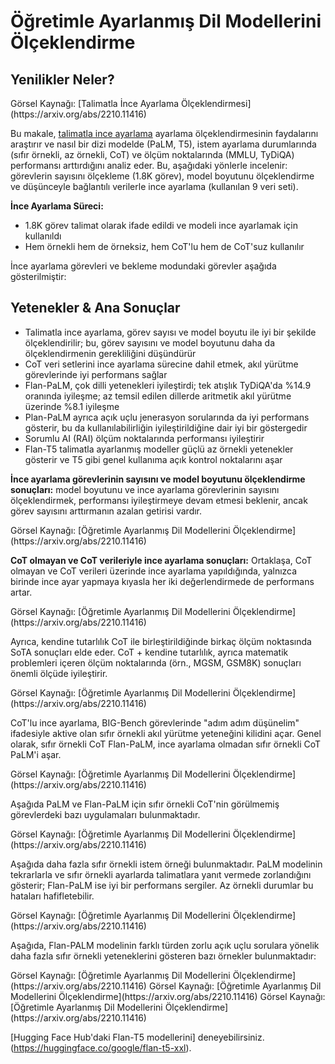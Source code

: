 # Öğretimle Ayarlanmış Dil Modellerini Ölçeklendirme


## Yenilikler Neler?

<Screenshot src={FLAN1} alt="FLAN1" />
Görsel Kaynağı: [Talimatla İnce Ayarlama Ölçeklendirmesi](https://arxiv.org/abs/2210.11416)

Bu makale, [talimatla ince ayarlama](https://arxiv.org/pdf/2109.01652.pdf) ayarlama ölçeklendirmesinin faydalarını araştırır ve nasıl bir dizi modelde (PaLM, T5), istem ayarlama durumlarında (sıfır örnekli, az örnekli, CoT) ve ölçüm noktalarında (MMLU, TyDiQA) performansı arttırdığını analiz eder. Bu, aşağıdaki yönlerle incelenir: görevlerin sayısını ölçekleme (1.8K görev), model boyutunu ölçeklendirme ve düşünceyle bağlantılı verilerle ince ayarlama (kullanılan 9 veri seti).

**İnce Ayarlama Süreci:**
- 1.8K görev talimat olarak ifade edildi ve modeli ince ayarlamak için kullanıldı
- Hem örnekli hem de örneksiz, hem CoT'lu hem de CoT'suz kullanılır

İnce ayarlama görevleri ve bekleme modundaki görevler aşağıda gösterilmiştir:

<Screenshot src={FLAN11} alt="FLAN11" />

## Yetenekler & Ana Sonuçlar

- Talimatla ince ayarlama, görev sayısı ve model boyutu ile iyi bir şekilde ölçeklendirilir; bu, görev sayısını ve model boyutunu daha da ölçeklendirmenin gerekliliğini düşündürür
- CoT veri setlerini ince ayarlama sürecine dahil etmek, akıl yürütme görevlerinde iyi performans sağlar
- Flan-PaLM, çok dilli yetenekleri iyileştirdi; tek atışlık TyDiQA'da %14.9 oranında iyileşme; az temsil edilen dillerde aritmetik akıl yürütme üzerinde %8.1 iyileşme
- Plan-PaLM ayrıca açık uçlu jenerasyon sorularında da iyi performans gösterir, bu da kullanılabilirliğin iyileştirildiğine dair iyi bir göstergedir
- Sorumlu AI (RAI) ölçüm noktalarında performansı iyileştirir
- Flan-T5 talimatla ayarlanmış modeller güçlü az örnekli yetenekler gösterir ve T5 gibi genel kullanıma açık kontrol noktalarını aşar


**İnce ayarlama görevlerinin sayısını ve model boyutunu ölçeklendirme sonuçları:** model boyutunu ve ince ayarlama görevlerinin sayısını ölçeklendirmek, performansı iyileştirmeye devam etmesi beklenir, ancak görev sayısını arttırmanın azalan getirisi vardır.

<Screenshot src={FLAN2} alt="FLAN2" />
Görsel Kaynağı: [Öğretimle Ayarlanmış Dil Modellerini Ölçeklendirme](https://arxiv.org/abs/2210.11416)

**CoT olmayan ve CoT verileriyle ince ayarlama sonuçları:** Ortaklaşa, CoT olmayan ve CoT verileri üzerinde ince ayarlama yapıldığında, yalnızca birinde ince ayar yapmaya kıyasla her iki değerlendirmede de performans artar.

<Screenshot src={FLAN3} alt="FLAN3" />
Görsel Kaynağı: [Öğretimle Ayarlanmış Dil Modellerini Ölçeklendirme](https://arxiv.org/abs/2210.11416)

Ayrıca, kendine tutarlılık CoT ile birleştirildiğinde birkaç ölçüm noktasında SoTA sonuçları elde eder. CoT + kendine tutarlılık, ayrıca matematik problemleri içeren ölçüm noktalarında (örn., MGSM, GSM8K) sonuçları önemli ölçüde iyileştirir.

<Screenshot src={FLAN4} alt="FLAN4" />
Görsel Kaynağı: [Öğretimle Ayarlanmış Dil Modellerini Ölçeklendirme](https://arxiv.org/abs/2210.11416)

CoT'lu ince ayarlama, BIG-Bench görevlerinde "adım adım düşünelim" ifadesiyle aktive olan sıfır örnekli akıl yürütme yeteneğini kilidini açar. Genel olarak, sıfır örnekli CoT Flan-PaLM, ince ayarlama olmadan sıfır örnekli CoT PaLM'i aşar.

<Screenshot src={FLAN6} alt="FLAN6" />
Görsel Kaynağı: [Öğretimle Ayarlanmış Dil Modellerini Ölçeklendirme](https://arxiv.org/abs/2210.11416)

Aşağıda PaLM ve Flan-PaLM için sıfır örnekli CoT'nin görülmemiş görevlerdeki bazı uygulamaları bulunmaktadır.

<Screenshot src={FLAN5} alt="FLAN5" />
Görsel Kaynağı: [Öğretimle Ayarlanmış Dil Modellerini Ölçeklendirme](https://arxiv.org/abs/2210.11416)

Aşağıda daha fazla sıfır örnekli istem örneği bulunmaktadır. PaLM modelinin tekrarlarla ve sıfır örnekli ayarlarda talimatlara yanıt vermede zorlandığını gösterir; Flan-PaLM ise iyi bir performans sergiler. Az örnekli durumlar bu hataları hafifletebilir. 

<Screenshot src={FLAN7} alt="FLAN7" />
Görsel Kaynağı: [Öğretimle Ayarlanmış Dil Modellerini Ölçeklendirme](https://arxiv.org/abs/2210.11416)

Aşağıda, Flan-PALM modelinin farklı türden zorlu açık uçlu sorulara yönelik daha fazla sıfır örnekli yeteneklerini gösteren bazı örnekler bulunmaktadır:

<Screenshot src={FLAN8} alt="FLAN8" />
Görsel Kaynağı: [Öğretimle Ayarlanmış Dil Modellerini Ölçeklendirme](https://arxiv.org/abs/2210.11416)


<Screenshot src={FLAN9} alt="FLAN9" />
Görsel Kaynağı: [Öğretimle Ayarlanmış Dil Modellerini Ölçeklendirme](https://arxiv.org/abs/2210.11416)

<Screenshot src={FLAN10} alt="FLAN10" />
Görsel Kaynağı: [Öğretimle Ayarlanmış Dil Modellerini Ölçeklendirme](https://arxiv.org/abs/2210.11416)

[Hugging Face Hub'daki Flan-T5 modellerini] deneyebilirsiniz. (https://huggingface.co/google/flan-t5-xxl). 